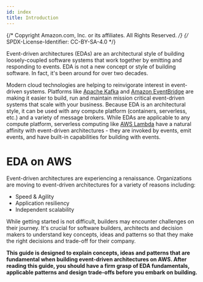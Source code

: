 ```yaml
---
id: index
title: Introduction
---
```


{/* Copyright Amazon.com, Inc. or its affiliates. All Rights Reserved. */}
{/* SPDX-License-Identifier: CC-BY-SA-4.0 */}

Event-driven architectures (EDAs) are an architectural style of building loosely-coupled software
systems that work together by emitting and responding to events. EDA is not a new concept or style
of building software. In fact, it's been around for over two decades.

Modern cloud technologies are helping to reinvigorate interest in event-driven systems. Platforms
like [Apache Kafka](https://kafka.apache.org/) and
[Amazon EventBridge](https://aws.amazon.com/eventbridge/) are making it easier to build, run and
maintain mission critical event-driven systems that scale with your business. Because EDA is an
architectural style, it can be used with any compute platform (containers, serverless, etc.) and a
variety of message brokers. While EDAs are applicable to any compute platform, serverless computing
like [AWS Lambda](https://aws.amazon.com/lambda/) have a natural affinity with event-driven
architectures - they are invoked by events, emit events, and have built-in capabilities for building
with events.

# EDA on AWS

Event-driven architectures are experiencing a renaissance. Organizations are moving to event-driven
architectures for a variety of reasons including:

- Speed & Agility
- Application resiliency
- Independent scalability

While getting started is not difficult, builders may encounter challenges on their journey. It's
crucial for software builders, architects and decision makers to understand key concepts, ideas and
patterns so that they make the right decisions and trade-off for their company.

<strong>
  This guide is designed to explain concepts, ideas and patterns that are fundamental when building
  event-driven architectures on AWS. After reading this guide, you should have a firm grasp of EDA
  fundamentals, applicable patterns and design trade-offs before you embark on building.
</strong>
